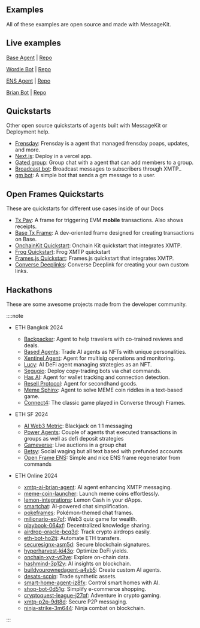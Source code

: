## Examples

All of these examples are open source and made with MessageKit.

## Live examples

[Base Agent](https://converse.xyz/dm/baseagent.converse.xyz) | [Repo](https://github.com/humanagent/base-agent)

[Wordle Bot](https://converse.xyz/dm/wordlebot.eth) | [Repo](https://github.com/ephemerahq/wordle-bot)

[ENS Agent](https://converse.xyz/dm/ensagent.converse.xyz) | [Repo](https://github.com/humanagent/ens-agent)

[Brian Bot](https://converse.xyz/dm/brian-agent.eth) | [Repo](https://github.com/ephemerahq/brian-agent)

## Quickstarts

Other open source quickstarts of agents built with MessageKit or Deployment help.

- [Frensday](https://github.com/ephemeraHQ/frensday): Frensday is a agent that managed frensday poaps, updates, and more.
- [Next.js](https://github.com/humanagent/message-kit-next-quickstart): Deploy in a vercel app.
- [Gated group](./directory/gated): Group chat with a agent that can add members to a group.
- [Broadcast bot](https://github.com/humanagent/broadcast-bot): Broadcast messages to subscribers through XMTP..
- [gm bot](https://github.com/xmtp/gm-bot): A simple bot that sends a gm message to a user.

## Open Frames Quickstarts

These are quickstarts for different use cases inside of our Docs

- [Tx Pay](/directory/txpay): A frame for triggering EVM **mobile** transactions. Also shows receipts.
- [Base Tx Frame](/directory/basetxframe): A dev-oriented frame designed for creating transactions on Base.
- [OnchainKit Quickstart](https://github.com/ephemeraHQ/open-frames-starter-onchainkit/): Onchain Kit quickstart that integrates XMTP.
- [Frog Quickstart](https://github.com/ephemeraHQ/open-frames-starter-frog): Frog XMTP quickstart
- [Frames.js Quickstart](https://github.com/ephemeraHQ/open-frames-starter-framesjs/): Frames.js quickstart that integrates XMTP.
- [Converse Deeplinks](https://replit.com/@FabrizioGuespe/Converse-Deeplink#index.js): Converse Deeplink for creating your own custom links.

## Hackathons

These are some awesome projects made from the developer community.

::::note

- ETH Bangkok 2024

  - [Backpacker](https://ethglobal.com/showcase/backpacker-udm2gz): Agent to help travelers with co-trained reviews and deals.
  - [Based Agents](https://ethglobal.com/showcase/based-agents-ds8pq): Trade AI agents as NFTs with unique personalities.
  - [Xentinel Agent](https://ethglobal.com/showcase/xentinel-agent-5v8sb): Agent for multisig operations and monitoring.
  - [Lucy](https://ethglobal.com/showcase/lucy-bi61z): AI DeFi agent managing strategies as an NFT.
  - [Segugio](https://ethglobal.com/showcase/segugio-zu2tw): Deploy copy-trading bots via chat commands.
  - [Has AI](https://ethglobal.com/showcase/has-ai-nf8xd): Agent for wallet tracking and connection detection.
  - [Resell Protocol](https://ethglobal.com/showcase/resell-protocol-d47u8): Agent for secondhand goods.
  - [Meme Sphinx](https://ethglobal.com/showcase/memesphinx-ep7k8): Agent to solve MEME coin riddles in a text-based game.
  - [Connect4](https://ethglobal.com/showcase/connect4-x988z): The classic game played in Converse through Frames.

- ETH SF 2024

  - [AI Web3 Metric](https://ethglobal.com/showcase/ai-web3-metrics-a18ra): Blackjack on 1:1 messaging
  - [Power Agents](https://ethglobal.com/showcase/power-agents-djqmb): Couple of agents that executed transactions in groups as well as defi deposit strategies
  - [Gameverse](https://ethglobal.com/showcase/gameverse-h8w91): Live auctions in a group chat
  - [Betsy](https://ethglobal.com/showcase/betsy-9qx39): Social waging but all text based with prefunded accounts
  - [Open Frame ENS](https://ethglobal.com/showcase/open-frame-t9rmb): Simple and nice ENS frame regenerator from commands

- ETH Online 2024
  - [xmtp-ai-brian-agent](https://ethglobal.com/showcase/xmtp-ai-brian-agent-1181m): AI agent enhancing XMTP messaging.
  - [meme-coin-launcher](https://ethglobal.com/showcase/meme-coin-launcher-0bz74): Launch meme coins effortlessly.
  - [lemon-integrations](https://ethglobal.com/showcase/lemon-integrations-gnath): Lemon Cash in your dApps.
  - [smartchat](https://ethglobal.com/showcase/smartchat-xvd7y): AI-powered chat simplification.
  - [pokeframes](https://ethglobal.com/showcase/pokeframes-svnzv): Pokémon-themed chat frames.
  - [milionario-eq7of](https://ethglobal.com/showcase/milionario-eq7of): Web3 quiz game for wealth.
  - [playbook-064xf](https://ethglobal.com/showcase/playbook-064xf): Decentralized knowledge sharing.
  - [airdrop-oracle-bcq3d](https://ethglobal.com/showcase/airdrop-oracle-bcq3d): Track crypto airdrops easily.
  - [eth-bot-ho2tj](https://ethglobal.com/showcase/eth-bot-ho2tj): Automate ETH transfers.
  - [securesignx-asm5d](https://ethglobal.com/showcase/securesignx-asm5d): Secure blockchain signatures.
  - [hyperharvest-ki43o](https://ethglobal.com/showcase/hyperharvest-ki43o): Optimize DeFi yields.
  - [onchain-xyz-vt3ve](https://ethglobal.com/showcase/onchain-xyz-vt3ve): Explore on-chain data.
  - [hashmind-3p12v](https://ethglobal.com/showcase/hashmind-3p12v): AI insights on blockchain.
  - [buildyourownedagent-a4vb5](https://ethglobal.com/showcase/buildyourownedagent-a4vb5): Create custom AI agents.
  - [desats-scpin](https://ethglobal.com/showcase/desats-scpin): Trade synthetic assets.
  - [smart-home-agent-iz8fx](https://ethglobal.com/showcase/smart-home-agent-iz8fx): Control smart homes with AI.
  - [shop-bot-0d51g](https://ethglobal.com/showcase/shop-bot-0d51g): Simplify e-commerce shopping.
  - [cryptoquest-league-j27qf](https://ethglobal.com/showcase/cryptoquest-league-j27qf): Adventure in crypto gaming.
  - [xmtp-p2p-9dt8d](https://ethglobal.com/showcase/xmtp-p2p-9dt8d): Secure P2P messaging.
  - [ninja-strike-3m644](https://ethglobal.com/showcase/ninja-strike-3m644): Ninja combat on blockchain.

:::
